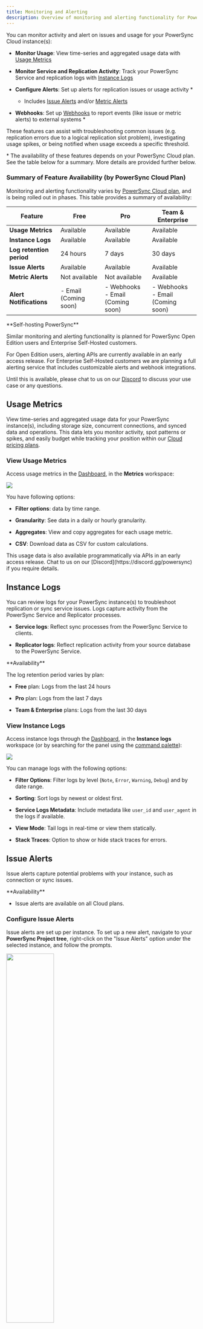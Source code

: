 ```yaml
---
title: Monitoring and Alerting
description: Overview of monitoring and alerting functionality for PowerSync Cloud instances
---
```


You can monitor activity and alert on issues and usage for your PowerSync Cloud instance(s):

* **Monitor Usage**: View time-series and aggregated usage data with [Usage Metrics](#usage-metrics)

* **Monitor Service and Replication Activity**: Track your PowerSync Service and replication logs with [Instance Logs](#instance-logs)

* **Configure Alerts**: Set up alerts for replication issues or usage activity \*

  * Includes [Issue Alerts](#issue-alerts) and/or [Metric Alerts](#metric-alerts)

* **Webhooks**: Set up [Webhooks](#webhooks) to report events (like issue or metric alerts) to external systems \*

These features can assist with troubleshooting common issues (e.g. replication errors due to a logical replication slot problem), investigating usage spikes, or being notified when usage exceeds a specific threshold.

\* The availability of these features depends on your PowerSync Cloud plan. See the table below for a summary. More details are provided further below.

### Summary of Feature Availability (by PowerSync Cloud Plan)

Monitoring and alerting functionality varies by [PowerSync Cloud plan](https://www.powersync.com/pricing), and is being rolled out in phases. This table provides a summary of availability:

| Feature                  | Free                  | Pro                                    | Team & Enterprise                      |
| ------------------------ | --------------------- | -------------------------------------- | -------------------------------------- |
| **Usage Metrics**        | Available             | Available                              | Available                              |
| **Instance Logs**        | Available             | Available                              | Available                              |
| **Log retention period** | 24 hours              | 7 days                                 | 30 days                                |
| **Issue Alerts**         | Available             | Available                              | Available                              |
| **Metric Alerts**        | Not available         | Not available                          | Available                              |
| **Alert Notifications**  | - Email (Coming soon) | - Webhooks <br />- Email (Coming soon) | - Webhooks <br />- Email (Coming soon) |

<Info>
  **Self-hosting PowerSync**

  Similar monitoring and alerting functionality is planned for PowerSync Open Edition users and Enterprise Self-Hosted customers.

  For Open Edition users, alerting APIs are currently available in an early access release. For Enterprise Self-Hosted customers we are planning a full alerting service that includes customizable alerts and webhook integrations.

  Until this is available, please chat to us on our [Discord](https://discord.gg/powersync) to discuss your use case or any questions.
</Info>

## Usage Metrics

View time-series and aggregated usage data for your PowerSync instance(s), including storage size, concurrent connections, and synced data and operations. This data lets you monitor activity, spot patterns or spikes, and easily budget while tracking your position within our [Cloud pricing plans](https://www.powersync.com/pricing).

### View Usage Metrics

Access usage metrics in the [Dashboard](/usage/tools/powersync-dashboard), in the **Metrics** workspace:

<Frame>
  <img src="/images/usage-metrics.png" />
</Frame>

You have following options:

* **Filter options**: data by time range.

* **Granularity**: See data in a daily or hourly granularity.

* **Aggregates**: View and copy aggregates for each usage metric.

* **CSV**: Download data as CSV for custom calculations.

<Info>
  This usage data is also available programmatically via APIs in an early access release. Chat to us on our [Discord](https://discord.gg/powersync) if you require details.
</Info>

## Instance Logs

You can review logs for your PowerSync instance(s) to troubleshoot replication or sync service issues. Logs capture activity from the PowerSync Service and Replicator processes.

* **Service logs**: Reflect sync processes from the PowerSync Service to clients.

* **Replicator logs**: Reflect replication activity from your source database to the PowerSync Service.

<Note>
  **Availability**

  The log retention period varies by plan:

  * **Free** plan: Logs from the last 24 hours

  * **Pro** plan: Logs from the last 7 days

  * **Team & Enterprise** plans: Logs from the last 30 days
</Note>

### View Instance Logs

Access instance logs through the [Dashboard](/usage/tools/powersync-dashboard), in the **Instance logs** workspace (or by searching for the panel using the [command palette](/usage/tools/powersync-dashboard#the-command-palette)):

<Frame>
  <img src="/images/resources/view-instance-logs.png" />
</Frame>

You can manage logs with the following options:

* **Filter Options**: Filter logs by level (`Note`, `Error`, `Warning`, `Debug`) and by date range.

* **Sorting**: Sort logs by newest or oldest first.

* **Service Logs Metadata**: Include metadata like `user_id` and `user_agent` in the logs if available.

* **View Mode**: Tail logs in real-time or view them statically.

* **Stack Traces**: Option to show or hide stack traces for errors.

## Issue Alerts

Issue alerts capture potential problems with your instance, such as connection or sync issues.

<Note>
  **Availability**

  * Issue alerts are available on all Cloud plans.
</Note>

### Configure Issue Alerts

Issue alerts are set up per instance. To set up a new alert, navigate to your **PowerSync Project tree**, right-click on the "Issue Alerts" option under the selected instance, and follow the prompts.

<Frame>
  <img src="/images/instance-alerts-dashboard.png" width="50%" />
</Frame>

You can set up alerts that trigger under certain conditions:

* **Connection Issues**: Trigger when there is a connection problem

* **Replication/Sync Issues**: Trigger when there is an issue with a replication or sync process

#### Severity Level

You also have the option to set the severity level of the alerts. For example, you can configure alerts to trigger only for `warning` and/or `fatal` issues. Free and Pro plan customers can only configure `fatal` alerts.

### View Issue Alerts

Once you have created an alert, you can right-click on it to open the alert logs. The logs panel includes the option to filter alerts by date range.

This command and other configuration options are also available from the [command palette](/usage/tools/powersync-dashboard#the-command-palette) (SHIFT+SHIFT):

<Frame>
  <img src="/images/resources/view-issue-alert-logs-cmd.png" />
</Frame>

### **Alert Notifications**

See [Webhooks](#webhooks) below to notify external systems when an alert is triggered.

## Metric Alerts

Metric alerts trigger when specific usage metrics exceed a defined threshold. This helps with troubleshooting usage spikes, or unexpected usage activity.

<Note>
  **Availability**

  Metrics alerts are available on **Team** and **Enterprise** plans.
</Note>

### Configure Metric Alerts

Metric alerts are set up per instance. Navigate to your **PowerSync Project** tree, and right-click on the **Metric Alerts** option under your selected instance to create a new alert.

<Frame>
  <img src="/images/instance-alerts-dashboard.png" width="50%" />
</Frame>

You can set alerts for the following usage metrics:

* **Data Synced**

* **Data Replicated**

* **Operations Synced**

* **Operations Replicated**

* **Peak Concurrent Connections**

* **Storage Size**

Thresholds can be set to trigger alerts when usage exceeds or falls below a specified value.

### View Metric Alert Logs

Once you have created an alert, you can right-click on it to open the alert logs. The logs panel includes the option to filter alerts by date range.

This command and other configuration options are also available from the [command palette](/usage/tools/powersync-dashboard#the-command-palette) (SHIFT+SHIFT):

<Frame>
  <img src="/images/resources/view-metric-alert-logs-cmd.png" />
</Frame>

### **Alert Notifications**

See [Webhooks](#webhooks) below to notify external systems when an alert is triggered.

## Webhooks

Webhooks enable you to notify external systems when specific events occur in PowerSync, such as issue or metric alerts.

<Note>
  **Availability**

  * Webhooks are currently available on **Pro**, **Team** and **Enterprise** plans.

  * Email notifications will be available in a future release (these will also be available to **Free** plan users).
</Note>

### Set Up Webhooks

Navigate to the **Webhooks** section in your **PowerSync Project** tree, and right-click on it to create a new webhook for your project.

<Frame>
  <img src="/images/instance-alerts-dashboard.png" width="50%" />
</Frame>

#### Configuration

* **Specify Webhook Endpoint**: Define the endpoint that will receive the webhook request (starting with `https://`).

* **Event Triggers**: Select one or more of the following events to trigger the webhook:

  * Issue alert state change

  * Metric alert state change (Team & Enterprise plan only)

  * Deploy state change (Team & Enterprise plan only)

You can control how webhooks operate:

* Enable, disable, or pause a webhook

  * If paused, invocations can still be generated and queued, but they won't be processed

  * If disabled, invocations won't be generated

* Choose sequential or concurrent execution

  * If concurrent, you can set the maximum number of concurrent invocations

* Configure retry attempts for failed webhook deliveries

#### Webhook secret

After creating a webhook, a secret is automatically generated and copied to your clipboard. Store this secret since you'll need it to verify the webhook request signature. See [Webhook Signature Verification](#webhook-signature-verification)

### Test Webhooks

A test webhook can be sent to your specified endpoint to verify your setup. Right-click on a webhook in the **PowerSync project** tree and select the **Test Webhook** option:

<Frame>
  <img src="/images/resources/test-webhook-cmd.png" />
</Frame>

### Webhook Signature Verification

Every webhook request contains an `x-journey-signature` header, which is a base64-encoded HMAC (Hash-based Message Authentication Code). To verify the request, you need to compute the HMAC using the shared secret that was generated when you created the webhook, and compare it to the value in the `x-journey-signature` header.

**JavaScript Example**

```javascript
import { createHmac } from 'crypto';

// Extract the signature from the request headers
const signature = request.header('x-journey-signature');

// Create an HMAC using your webhook secret and the request body
let verify = createHmac('sha256', '<webhook_secret_here>') // The secret provided during webhook setup
    .update(Buffer.from(request.body, 'utf-8')) 
    .digest('base64');

// Compare the computed HMAC with the signature from the request
if (signature === verify) {
    console.log("success");
} else {
    console.log("verification failed");
}
```

#### Regenerate secret

You can regenerate the secret used to validate the webhook signature. Right-click on a webhook in the PowerSync project tree and select the **Regenerate secret** option.

### View Webhook Invocation Logs

You can review webhook invocation logs in the Dashboard and filter them by date. Right-click on a webhook in the **PowerSync project** tree and select the **View webhook invocation logs** option.